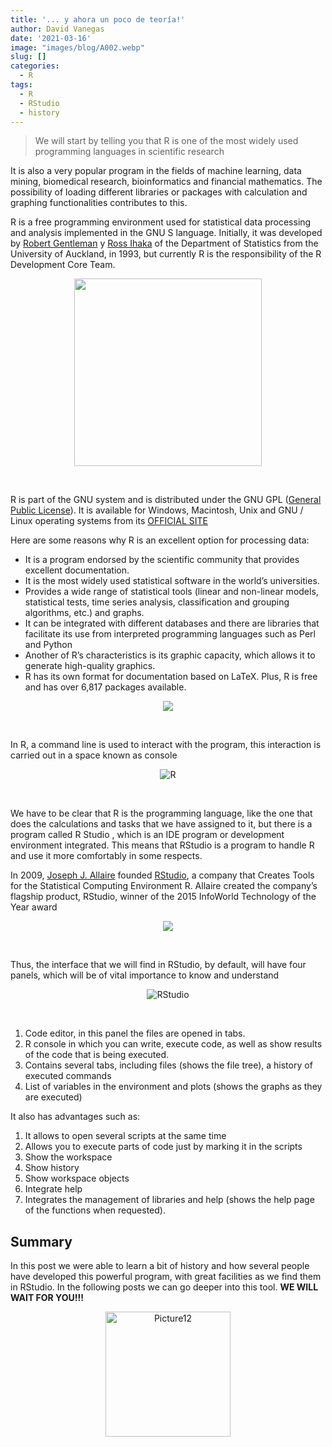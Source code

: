 ```yaml
---
title: '... y ahora un poco de teoría!'
author: David Vanegas
date: '2021-03-16'
image: "images/blog/A002.webp"
slug: []
categories:
  - R
tags:
  - R
  - RStudio
  - history
---
```


>We will start by telling you that <res> R </res> is one of the most widely used programming languages in scientific research

It is also a very popular program in the fields of machine learning, data mining, biomedical research, bioinformatics and financial mathematics. The possibility of loading different libraries or packages with calculation and graphing functionalities contributes to this.


R is a free programming environment used for statistical data processing and analysis implemented in the GNU S language. Initially, it was developed by [Robert Gentleman](https://en.wikipedia.org/wiki/Robert_Gentleman_(statistician)) y [Ross Ihaka](https://en.wikipedia.org/wiki/Ross_Ihaka) of the Department of Statistics from the University of Auckland, in 1993, but currently R is the responsibility of the R Development Core Team.

<center>
![](https://i.ibb.co/k59kMjm/image.png){width="300"}
</center><br>

R is part of the GNU system and is distributed under the GNU GPL ([General Public License](https://es.wikipedia.org/wiki/GNU_General_Public_License)). It is available for Windows, Macintosh, Unix and GNU / Linux operating systems from its [OFFICIAL SITE](https://www.r-project.org/)

Here are some reasons why R is an excellent option for processing data:

- It is a program endorsed by the scientific community that provides excellent documentation.
- It is the most widely used statistical software in the world's universities.
- Provides a wide range of statistical tools (linear and non-linear models, statistical tests, time series analysis, classification and grouping algorithms, etc.) and graphs.
- It can be integrated with different databases and there are libraries that facilitate its use from interpreted programming languages such as Perl and Python
- Another of R's characteristics is its graphic capacity, which allows it to generate high-quality graphics.
- R has its own format for documentation based on LaTeX.
Plus, R is free and has over 6,817 packages available.

<center>
![](https://i.ibb.co/0Jfwk2G/image-1.png)
</center><br>

In R, a command line is used to interact with the program, this interaction is carried out in a space known as <res> console </res>

<center>
<img src="https://i.ibb.co/yyVHKhh/R.png" alt="R" border="0" class="responsive">
</center><br>

We have to be clear that R is the programming language, like the one that does the calculations and tasks that we have assigned to it, but there is a program called <res> R Studio </res>, which is an IDE program or development environment integrated. This means that RStudio is a program to handle R and use it more comfortably in some respects.

In 2009, [Joseph J. Allaire](https://en.wikipedia.org/wiki/Joseph_J._Allaire) founded [RStudio](https://rstudio.com/products/rstudio/download/), a company that Creates Tools for the Statistical Computing Environment R. Allaire created the company's flagship product, RStudio, winner of the 2015 InfoWorld Technology of the Year award

<center>
![](https://i.ibb.co/xfvHVbN/chvmdsmomg96uoz8g3ad.jpg)
</center><br>

Thus, the interface that we will find in RStudio, by default, will have four panels, which will be of vital importance to know and understand

<center>
<img src="https://i.ibb.co/J5sRQ0h/RStudio.png" alt="RStudio" border="0" class="responsive">
</center><br> 

1. Code editor, in this panel the files are opened in tabs.
2. R console in which you can write, execute code, as well as show results of the code that is being executed.
3. Contains several tabs, including files (shows the file tree), a history of executed commands
4. List of variables in the environment and plots (shows the graphs as they are executed)


It also has advantages such as:

1. It allows to open several scripts at the same time
2. Allows you to execute parts of code just by marking it in the scripts
3. Show the workspace
4. Show history
5. Show workspace objects
6. Integrate help
7. Integrates the management of libraries and help (shows the help page of the functions when requested).

## **Summary**

In this post we were able to learn a bit of history and how several people have developed this powerful program, with great facilities as we find them in RStudio. In the following posts we can go deeper into this tool. **WE WILL WAIT FOR YOU!!!** 

<center>
<img src="https://i.ibb.co/Lpb8FRY/Picture12.png" alt="Picture12" border="0" width="200">
</center>
